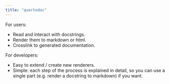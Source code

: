 ```yaml
---
title: "quartodoc"
---
```


For users:

* Read and interact with docstrings.
* Render them to markdown or html.
* Crosslink to generated documentation.

For developers:

* Easy to extend / create new renderers.
* Simple: each step of the process is explained in detail, so you can use a single
  part (e.g. render a docstring to markdown) if you want.
